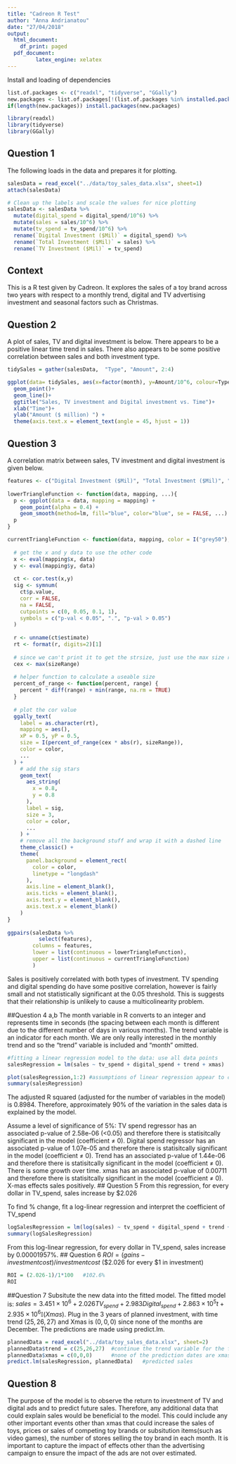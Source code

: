 ```yaml
---
title: "Cadreon R Test"
author: "Anna Andrianatou"
date: "27/04/2018"
output:
  html_document:
    df_print: paged
  pdf_document:
         latex_engine: xelatex
---
```


Install and loading of dependencies
```r
list.of.packages <- c("readxl", "tidyverse", "GGally")
new.packages <- list.of.packages[!(list.of.packages %in% installed.packages()[,"Package"])]
if(length(new.packages)) install.packages(new.packages)

library(readxl)
library(tidyverse)
library(GGally)

```

## Question 1

The following loads in the data and prepares it for plotting.
```r
salesData = read_excel("../data/toy_sales_data.xlsx", sheet=1)
attach(salesData)

# Clean up the labels and scale the values for nice plotting
salesData <- salesData %>% 
  mutate(digital_spend = digital_spend/10^6) %>% 
  mutate(sales = sales/10^6) %>% 
  mutate(tv_spend = tv_spend/10^6) %>% 
  rename(`Digital Investment ($Mil)` = digital_spend) %>%
  rename(`Total Investment ($Mil)` = sales) %>%
  rename(`TV Investment ($Mil)` = tv_spend)
```

## Context
This is a R test given by Cadreon. It explores the sales of a toy brand across two years with respect to a monthly trend, digital and TV advertising investment and seasonal factors such as Christmas.

## Question 2
A plot of sales, TV and digital investment is below. There appears to be a positive linear time trend in sales. There also appears to be some positive correlation between sales and both investment type.

```r
tidySales = gather(salesData,  "Type", "Amount", 2:4)

ggplot(data= tidySales, aes(x=factor(month), y=Amount/10^6, colour=Type, group=Type))+
  geom_point()+
  geom_line()+
  ggtitle("Sales, TV investment and Digital investment vs. Time")+
  xlab("Time")+
  ylab("Amount ($ million) ") + 
  theme(axis.text.x = element_text(angle = 45, hjust = 1))
```

## Question 3
A correlation matrix between sales, TV investment and digital investment is given below.
```r
features <- c("Digital Investment ($Mil)", "Total Investment ($Mil)", "TV Investment ($Mil)")
    
lowerTriangleFunction <- function(data, mapping, ...){
  p <- ggplot(data = data, mapping = mapping) + 
    geom_point(alpha = 0.4) + 
    geom_smooth(method=lm, fill="blue", color="blue", se = FALSE, ...)
  p
}

currentTriangleFunction <- function(data, mapping, color = I("grey50"), sizeRange = c(3, 5), ...) {
  
  # get the x and y data to use the other code
  x <- eval(mapping$x, data)
  y <- eval(mapping$y, data)
  
  ct <- cor.test(x,y)
  sig <- symnum(
    ct$p.value, 
    corr = FALSE, 
    na = FALSE,
    cutpoints = c(0, 0.05, 0.1, 1),
    symbols = c("p-val < 0.05", ".", "p-val > 0.05")
  )
  
  r <- unname(ct$estimate)
  rt <- format(r, digits=2)[1]
  
  # since we can't print it to get the strsize, just use the max size range
  cex <- max(sizeRange)
  
  # helper function to calculate a useable size
  percent_of_range <- function(percent, range) {
    percent * diff(range) + min(range, na.rm = TRUE)
  }
  
  # plot the cor value
  ggally_text(
    label = as.character(rt), 
    mapping = aes(),
    xP = 0.5, yP = 0.5, 
    size = I(percent_of_range(cex * abs(r), sizeRange)),
    color = color,
    ...
  ) + 
    # add the sig stars
    geom_text(
      aes_string(
        x = 0.8,
        y = 0.8
      ),
      label = sig, 
      size = 3,
      color = color,
      ...
    ) + 
    # remove all the background stuff and wrap it with a dashed line
    theme_classic() + 
    theme(
      panel.background = element_rect(
        color = color, 
        linetype = "longdash"
      ), 
      axis.line = element_blank(), 
      axis.ticks = element_blank(), 
      axis.text.y = element_blank(), 
      axis.text.x = element_blank()
    )
}
    
ggpairs(salesData %>% 
          select(features),
        columns = features, 
        lower = list(continuous = lowerTriangleFunction), 
        upper = list(continuous = currentTriangleFunction)
        )
```
Sales is positively correlated with both types of investment. TV spending and digital spending do have some positive correlation, however is fairly small and not statistically significant at the 0.05 threshold. This is suggests that their relationship is unlikely to cause a multicolinearity problem. 

##Question 4 a,b
The month variable in R converts to an integer and represents time in seconds (the spacing between each month is different due to the different number of days in various months). The trend variable is an indicator for each month. We are only really interested in the monthly trend and so the "trend" variable is included and "month" omitted. 


```r
#fitting a linear regression model to the data: use all data points
salesRegression = lm(sales ~ tv_spend + digital_spend + trend + xmas)

plot(salesRegression,1:2) #assumptions of linear regression appear to check out (random, normally dist errors)
summary(salesRegression)
```
The adjusted R squared (adjusted for the number of variables in the model) is 0.8984. Therefore, approximately 90% of the variation in the sales data is explained by the model. \newline \newline

Assume a level of significance of 5%:\newline \newline
TV spend regressor has an associated p-value of 2.58e-06 (<0.05) and therefore there is statisitcally significant in the model (coefficient $\neq$ 0). \newline \newline
Digital spend regressor has an associated p-value of 1.07e-05 and therefore there is statisitcally significant in the model (coefficient $\neq$ 0). \newline \newline
Trend has an associated p-value of 1.44e-06 and therefore there is statisitcally significant in the model (coefficient $\neq$ 0). There is some growth over time. \newline \newline
xmas has an associated p-value of 0.00711 and therefore there is statisitcally significant in the model (coefficient $\neq$ 0). X-mas effects sales positively.\newline \newline
## Question 5
From this regression, for every dollar in TV_spend, sales increase by $2.026

To find % change, fit a log-linear regression and interpret the coefficient of TV_spend
```r
logSalesRegression = lm(log(sales) ~ tv_spend + digital_spend + trend + xmas)
summary(logSalesRegression)
```
From this log-linear regression, for every dollar in TV_spend, sales increase by 0.00001957%. 
## Question 6
$ROI = (gains - investment cost)/investment cost$ (\$2.026 for every $1 in investment) 
```r
ROI = (2.026-1)/1*100   #102.6%
ROI
```

##Question 7
Subsitute the new data into the fitted model. The fitted model is:\newline
$sales = 3.451\times10^6 +2.026TV_{spend} +2.983Digital_{spend} +2.863\times10^5 t +2.935\times10^6 \mathbb{I}(Xmas)$. \newline Plug in the 3 years of planned investment, with time trend $(25, 26, 27)$ and Xmas is $(0, 0, 0)$ since none of the months are December. The predictions are made using predict.lm.
```r
plannedData = read_excel("../data/toy_sales_data.xlsx", sheet=2)
plannedData$trend = c(25,26,27)  #continue the trend variable for the following months
plannedData$xmas = c(0,0,0)      #none of the prediction dates are xmas
predict.lm(salesRegression, plannedData)   #predicted sales
```
## Question 8
The purpose of the model is to observe the return to investment of TV and digital ads and to predict future sales. Therefore, any additional data that could explain sales would be beneficial to the model. This could include any other important events other than xmas that could increase the sales of toys, prices or sales of competing toy brands or subsitution items(such as video games), the number of stores selling the toy brand in each month.\newline \newline
It is important to capture the impact of effects other than the advertising campaign to ensure the impact of the ads are not over estimated.

